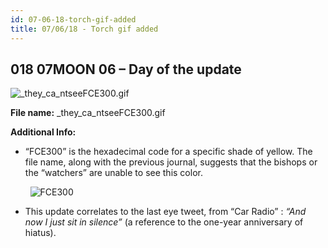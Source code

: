 ```yaml
---
id: 07-06-18-torch-gif-added
title: 07/06/18 - Torch gif added
---
```


## 018 07MOON 06  – Day of the update

![_they_ca_ntseeFCE300.gif](./assets/_they_ca_ntseeFCE300.gif)

**File name:** _they_ca_ntseeFCE300.gif

**Additional Info:**

- “FCE300” is the hexadecimal code for a specific shade of yellow. The file name, along with the previous journal, suggests that the bishops or the “watchers” are unable to see this color.

&nbsp;&nbsp;&nbsp;&nbsp;&nbsp;&nbsp;&nbsp;&nbsp;![FCE300](./assets/fce300.png)
- This update correlates to the last eye tweet, from “Car Radio” : *“And now I just sit in silence”* (a reference to the one-year anniversary of hiatus).

